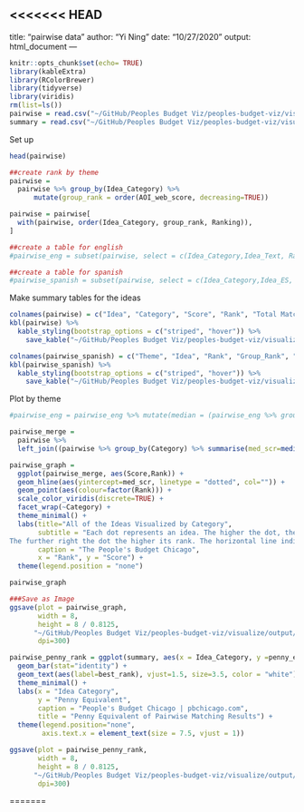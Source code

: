 <<<<<<< HEAD
---
title: "pairwise data"
author: "Yi Ning"
date: "10/27/2020"
output: html_document
---

```r
knitr::opts_chunk$set(echo= TRUE)
library(kableExtra)
library(RColorBrewer)
library(tidyverse)
library(viridis)
rm(list=ls())
pairwise = read.csv("~/GitHub/Peoples Budget Viz/peoples-budget-viz/visualize/csvs/Peoples_Budget_wikisurvey_results_share.csv")
summary = read.csv("~/GitHub/Peoples Budget Viz/peoples-budget-viz/visualize/csvs/Peoples_Budget_wikisurvey_summary_by_category.csv")
```

Set up

```r
head(pairwise)

##create rank by theme
pairwise = 
  pairwise %>% group_by(Idea_Category) %>% 
      mutate(group_rank = order(AOI_web_score, decreasing=TRUE))

pairwise = pairwise[
  with(pairwise, order(Idea_Category, group_rank, Ranking)),
]

##create a table for english
#pairwise_eng = subset(pairwise, select = c(Idea_Category,Idea_Text, Ranking, group_rank, AOI_web_score, total_matches))

##create a table for spanish
#pairwise_spanish = subset(pairwise, select = c(Idea_Category,Idea_ES, Ranking, group_rank, AOI_web_score, total_matches))

```

Make summary tables for the ideas
```r
colnames(pairwise) = c("Idea", "Category", "Score", "Rank", "Total Matches", "Group_Rank")
kbl(pairwise) %>%
  kable_styling(bootstrap_options = c("striped", "hover")) %>%
    save_kable("~/GitHub/Peoples Budget Viz/peoples-budget-viz/visualize/output/pairwise_table.pdf")

colnames(pairwise_spanish) = c("Theme", "Idea", "Rank", "Group_Rank", "Score", "Total Matches")
kbl(pairwise_spanish) %>%
  kable_styling(bootstrap_options = c("striped", "hover")) %>%
    save_kable("~/GitHub/Peoples Budget Viz/peoples-budget-viz/visualize/output/pairwise_spanish.pdf")


```
Plot by theme
```r
#pairwise_eng = pairwise_eng %>% mutate(median = (pairwise_eng %>% group_by(Theme) %>% summarise(median(Score))))

pairwise_merge = 
  pairwise %>%
  left_join((pairwise %>% group_by(Category) %>% summarise(med_scr=median(Score))), by="Category")

pairwise_graph =
  ggplot(pairwise_merge, aes(Score,Rank)) +
  geom_hline(aes(yintercept=med_scr, linetype = "dotted", col="")) +
  geom_point(aes(colour=factor(Rank))) +
  scale_color_viridis(discrete=TRUE) +
  facet_wrap(~Category) + 
  theme_minimal() + 
  labs(title="All of the Ideas Visualized by Category",
       subtitle = "Each dot represents an idea. The higher the dot, the higher its score. 
The further right the dot the higher its rank. The horizontal line indicates the median score.",
       caption = "The People's Budget Chicago",
       x = "Rank", y = "Score") + 
  theme(legend.position = "none") 

pairwise_graph  
```

```r
###Save as Image
ggsave(plot = pairwise_graph, 
       width = 8, 
       height = 8 / 0.8125,
      "~/GitHub/Peoples Budget Viz/peoples-budget-viz/visualize/output/pairwise.png",
       dpi=300)

```

```r
pairwise_penny_rank = ggplot(summary, aes(x = Idea_Category, y =penny_equivalent, fill = Idea_Category)) +
  geom_bar(stat="identity") + 
  geom_text(aes(label=best_rank), vjust=1.5, size=3.5, color = "white")+
  theme_minimal() + 
  labs(x = "Idea Category",
       y = "Penny Equivalent",
       caption = "People's Budget Chicago | pbchicago.com",
       title = "Penny Equivalent of Pairwise Matching Results") + 
  theme(legend.position="none",
        axis.text.x = element_text(size = 7.5, vjust = 1))

ggsave(plot = pairwise_penny_rank, 
       width = 8, 
       height = 8 / 0.8125,
      "~/GitHub/Peoples Budget Viz/peoples-budget-viz/visualize/output/pairwise_penny_rank.png",
       dpi=300)
```
=======
